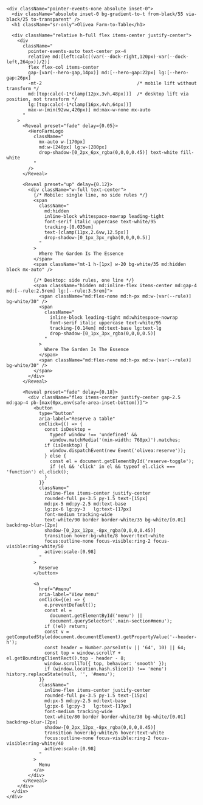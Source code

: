 
<section
  id="hero"
  className="
    relative w-full mx-auto
    md:max-w-none md:w-full
    -mt-2 flex items-center justify-center pb-0
  "
>
  <div
    className="
      relative
      md:!max-w-none md:!w-[min(1600px,calc(100vw-var(--dock-left,220px)-var(--dock-right,96px)-48px))]
      w-full
      h-[calc(100dvh-var(--header-h,64px)-var(--mobile-nav-h,84px)+6px)]
      md:h-[720px] lg:h-[800px]
      overflow-hidden rounded-[28px]
      ring-1 ring-black/10
      shadow-[0_20px_60px_-20px_rgba(0,0,0,0.35)]
    "
  >
    <ParallaxImage
      src="/images/farm/hero.jpg"
      alt="Olivea Farm To Table — our garden"
      heightVh={100}
      speed={0.30}
      className="h-full"
      fit="cover"
      objectPosition="50% 40%"
      priority
      fetchPriority="high"
      loading="eager"
      sizes="(max-width: 768px) 100vw, min(1600px, calc(100vw - var(--dock-left,220px) - var(--dock-right,96px) - 48px))"
      placeholder="blur"
      blurDataURL="data:image/svg+xml;base64,PHN2Zy8+"
    />

    <div className="pointer-events-none absolute inset-0">
      <div className="absolute inset-0 bg-gradient-to-t from-black/55 via-black/25 to-transparent" />
      <h1 className="sr-only">Olivea Farm-to-Table</h1>

      <div className="relative h-full flex items-center justify-center">
        <div
          className="
            pointer-events-auto text-center px-4
            relative md:[left:calc((var(--dock-right,120px)-var(--dock-left,264px))/2)]
            flex flex-col items-center
            gap-[var(--hero-gap,14px)] md:[--hero-gap:22px] lg:[--hero-gap:26px]
            -mt-2                                   /* mobile lift without transform */
            md:[top:calc(-1*clamp(12px,3vh,48px))]  /* desktop lift via position, not transform */
            lg:[top:calc(-1*clamp(16px,4vh,64px))]
            max-w-[min(92vw,420px)] md:max-w-none mx-auto
          "
        >
          <Reveal preset="fade" delay={0.05}>
            <HeroFarmLogo
              className="
                mx-auto w-[170px]
                md:w-[240px] lg:w-[280px]
                drop-shadow-[0_2px_6px_rgba(0,0,0,0.45)] text-white fill-white
              "
            />
          </Reveal>

          <Reveal preset="up" delay={0.12}>
            <div className="w-full text-center">
              {/* Mobile: single line, no side rules */}
              <span
                className="
                  md:hidden
                  inline-block whitespace-nowrap leading-tight
                  font-serif italic uppercase text-white/95
                  tracking-[0.035em]
                  text-[clamp(11px,2.6vw,12.5px)]
                  drop-shadow-[0_1px_3px_rgba(0,0,0,0.5)]
                "
              >
                Where The Garden Is The Essence
              </span>
              <span className="mt-1 h-[1px] w-20 bg-white/35 md:hidden block mx-auto" />

              {/* Desktop: side rules, one line */}
              <span className="hidden md:inline-flex items-center md:gap-4 md:[--rule:2.5rem] lg:[--rule:3.5rem]">
                <span className="md:flex-none md:h-px md:w-[var(--rule)] bg-white/30" />
                <span
                  className="
                    inline-block leading-tight md:whitespace-nowrap
                    font-serif italic uppercase text-white/95
                    tracking-[0.14em] md:text-base lg:text-lg
                    drop-shadow-[0_1px_3px_rgba(0,0,0,0.5)]
                  "
                >
                  Where The Garden Is The Essence
                </span>
                <span className="md:flex-none md:h-px md:w-[var(--rule)] bg-white/30" />
              </span>
            </div>
          </Reveal>

          <Reveal preset="fade" delay={0.18}>
            <div className="flex items-center justify-center gap-2.5 md:gap-4 pb-[max(0px,env(safe-area-inset-bottom))]">
              <button
                type="button"
                aria-label="Reserve a table"
                onClick={() => {
                  const isDesktop =
                    typeof window !== 'undefined' &&
                    window.matchMedia('(min-width: 768px)').matches;
                  if (isDesktop) {
                    window.dispatchEvent(new Event('olivea:reserve'));
                  } else {
                    const el = document.getElementById('reserve-toggle');
                    if (el && 'click' in el && typeof el.click === 'function') el.click();
                  }
                }}
                className="
                  inline-flex items-center justify-center
                  rounded-full px-3.5 py-1.5 text-[15px]
                  md:px-5 md:py-2.5 md:text-base
                  lg:px-6 lg:py-3   lg:text-[17px]
                  font-medium tracking-wide
                  text-white/90 border border-white/35 bg-white/[0.01] backdrop-blur-[2px]
                  shadow-[0_2px_12px_-8px_rgba(0,0,0,0.45)]
                  transition hover:bg-white/8 hover:text-white
                  focus:outline-none focus-visible:ring-2 focus-visible:ring-white/50
                  active:scale-[0.98]
                "
              >
                Reserve
              </button>

              <a
                href="#menu"
                aria-label="View menu"
                onClick={(e) => {
                  e.preventDefault();
                  const el =
                    document.getElementById('menu') ||
                    document.querySelector('.main-section#menu');
                  if (!el) return;
                  const v = getComputedStyle(document.documentElement).getPropertyValue('--header-h');
                  const header = Number.parseInt(v || '64', 10) || 64;
                  const top = window.scrollY + el.getBoundingClientRect().top - header - 8;
                  window.scrollTo({ top, behavior: 'smooth' });
                  if (window.location.hash.slice(1) !== 'menu') history.replaceState(null, '', '#menu');
                }}
                className="
                  inline-flex items-center justify-center
                  rounded-full px-3.5 py-1.5 text-[15px]
                  md:px-5 md:py-2.5 md:text-base
                  lg:px-6 lg:py-3   lg:text-[17px]
                  font-medium tracking-wide
                  text-white/80 border border-white/30 bg-white/[0.01] backdrop-blur-[2px]
                  shadow-[0_2px_12px_-8px_rgba(0,0,0,0.45)]
                  transition hover:bg-white/6 hover:text-white
                  focus:outline-none focus-visible:ring-2 focus-visible:ring-white/40
                  active:scale-[0.98]
                "
              >
                Menu
              </a>
            </div>
          </Reveal>
        </div>
      </div>
    </div>
  </div>
</section>